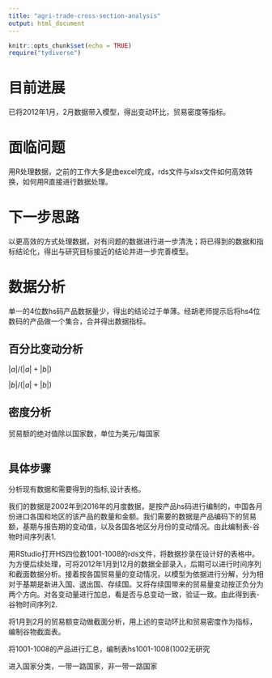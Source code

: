 ```yaml
---
title: "agri-trade-cross-section-analysis"
output: html_document
---
```


```r
knitr::opts_chunk$set(echo = TRUE)
require("tydiverse")
```

# 目前进展

已将2012年1月，2月数据带入模型，得出变动环比，贸易密度等指标。

# 面临问题

用R处理数据，之前的工作大多是由excel完成，rds文件与xlsx文件如何高效转换，如何用R直接进行数据处理。

# 下一步思路

以更高效的方式处理数据，对有问题的数据进行进一步清洗；将已得到的数据和指标结论化，得出与研究目标接近的结论并进一步完善模型。


# 数据分析

单一的4位数hs码产品数据量少，得出的结论过于单薄。经胡老师提示后将hs4位数码的产品做一个集合，合并得出数据指标。



## 百分比变动分析

$|a|/(|a|+|b|)%>%*100%$

$|b|/(|a|+|b|)%>%*100%$


## 密度分析

贸易额的绝对值除以国家数，单位为美元/每国家

```r

```

## 具体步骤

分析现有数据和需要得到的指标,设计表格。

我们的数据是2002年到2016年的月度数据，是按产品hs码进行编制的，中国各月份进口各国和地区的该产品的数量和金额。我们需要的数据是产品编码下的贸易额，基期与报告期的变动值，以及各国各地区分月份的变动情况。由此编制表-谷物时间序列表1.

用RStudio打开HS四位数1001-1008的rds文件，将数据抄录在设计好的表格中。为方便后续处理，可将2012年1月到12月的数据全部录入，后期可以进行时间序列和截面数据分析。接着按各国贸易量的变动情况，以模型为依据进行分解，分为相对于基期是新进入国、退出国、存续国。又将存续国带来的贸易量变动按正负分为两个方向。对各变动量进行加总，看是否与总变动一致，验证一致。由此得到表-谷物时间序列2.

将1月到2月的贸易额变动做截面分析，用上述的变动环比和贸易密度作为指标，编制谷物截面表。

将1001-1008的产品进行汇总，编制表hs1001-1008(1002无研究


进入国家分类，一带一路国家，非一带一路国家

